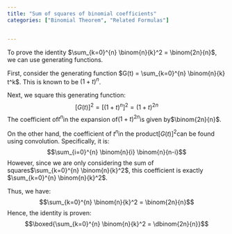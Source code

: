 ```yaml
---
title: "Sum of squares of binomial coefficients"
categories: ["Binomial Theorem", "Related Formulas"]


---
```




To prove the identity $\sum_{k=0}^{n} \binom{n}{k}^2 = \binom{2n}{n}$, we can use generating functions.

First, consider the generating function $G(t) = \sum_{k=0}^{n} \binom{n}{k} t^k$. This is known to be $(1 + t)^n$.

Next, we square this generating function:
$$[G(t)]^2 = [(1 + t)^n]^2 = (1 + t)^{2n}$$The coefficient of$t^n$in the expansion of$(1 + t)^{2n}$is given by$\binom{2n}{n}$.

On the other hand, the coefficient of $t^n$in the product$[G(t)]^2$can be found using convolution. Specifically, it is:$$\sum_{i=0}^{n} \binom{n}{i} \binom{n}{n-i}$$However, since we are only considering the sum of squares$\sum_{k=0}^{n} \binom{n}{k}^2$, this coefficient is exactly $\sum_{k=0}^{n} \binom{n}{k}^2$.

Thus, we have:
$$\sum_{k=0}^{n} \binom{n}{k}^2 = \binom{2n}{n}$$Hence, the identity is proven:$$\boxed{\sum_{k=0}^{n} \binom{n}{k}^2 = \dbinom{2n}{n}}$$
